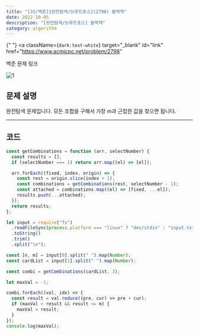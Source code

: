 ---
title: "[JS/백준]{완전탐색/브루트포스}(2798) 블랙잭"
date: 2022-10-05
description: "[완전탐색/브루트포스] 블랙잭"
category: algorithm
---

{" "}
<a
  className={`dark:text-white`}
  target="_blank"
  id="link"
  href="https://www.acmicpc.net/problem/2798"
>
  백준 문제 링크
</a>

![1](https://user-images.githubusercontent.com/75124028/194060623-3165a045-c117-456b-86aa-d7734872c01a.PNG)

<h2 className={`dark:text-white`}>문제 설명</h2>

완전탐색 문제입니다. 모든 조합을 구해서 가장 m과 근접한 값을 찾으면 됩니다.

---

<h2 className={`dark:text-white`}>코드</h2>

```js showLineNumbers
const getCombinations = function (arr, selectNumber) {
  const results = [];
  if (selectNumber === 1) return arr.map((el) => [el]);

  arr.forEach((fixed, index, origin) => {
    const rest = origin.slice(index + 1);
    const combinations = getCombinations(rest, selectNumber - 1);
    const attached = combinations.map((el) => [fixed, ...el]);
    results.push(...attached);
  });
  return results;
};

let input = require("fs")
  .readFileSync(process.platform === "linux" ? "dev/stdin" : "input.txt")
  .toString()
  .trim()
  .split("\n");

const [n, m] = input[0].split(" ").map(Number);
const cardList = input[1].split(" ").map(Number);

const combi = getCombinations(cardList, 3);

let maxVal = -1;

combi.forEach((val, idx) => {
  const result = val.reduce((pre, cur) => pre + cur);
  if (maxVal < result && result <= m) {
    maxVal = result;
  }
});
console.log(maxVal);
```
